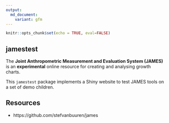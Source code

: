 ---
output:
  md_document:
    variant: gfm
---

<!-- README.md is generated from README.Rmd. Please edit that file -->


```{r setup, include=FALSE}
knitr::opts_chunk$set(echo = TRUE, eval=FALSE)
```

## jamestest

The **Joint Anthropometric Measurement and Evaluation System (JAMES)**
is an **experimental** online resource for creating and analysing
growth charts.

This `jamestest` package implements a Shiny website to test JAMES 
tools on a set of demo children.

## Resources

- https://github.com/stefvanbuuren/james
